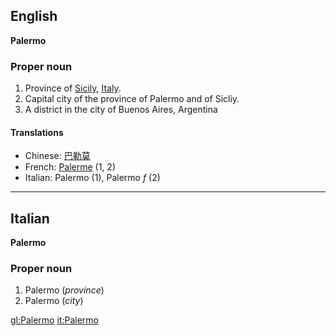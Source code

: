 ==English==
'''Palermo'''

===Proper noun===

#Province of [[Sicily]], [[Italy]].
#Capital city of the province of Palermo and of Sicliy.
#A district in the city of Buenos Aires, Argentina

====Translations====

*Chinese: [[巴勒莫]]
*French: [[Palerme]] (1, 2)
*Italian: Palermo (1), Palermo ''f'' (2)

----

==Italian==
'''Palermo'''

===Proper noun===

#Palermo (''province'')
#Palermo (''city'')

[[gl:Palermo]]
[[it:Palermo]]
